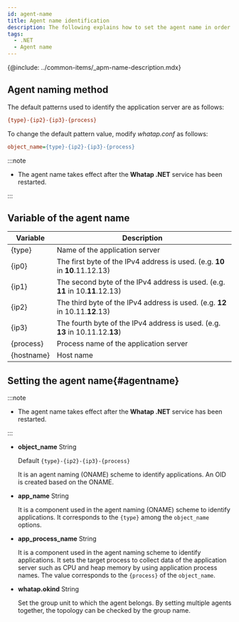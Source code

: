 ```yaml
---
id: agent-name
title: Agent name identification
description: The following explains how to set the agent name in order to identify the monitoring target.
tags:
  - .NET
  - Agent name
---
```


{@include: ../common-items/_apm-name-description.mdx}

## Agent naming method

The default patterns used to identify the application server are as follows:

```ini title='Default pattern'
{type}-{ip2}-{ip3}-{process}
```

To change the default pattern value, modify _whatap.conf_ as follows:

```ini title='whatap.conf'
object_name={type}-{ip2}-{ip3}-{process}
```

:::note

-   The agent name takes effect after the **Whatap .NET** service has been restarted. 

:::

## Variable of the agent name

| Variable       | Description                                                                      |
| -------------- | -------------------------------------------------------------------------------- |
| {type}         | Name of the application server                                                   |
| {ip0}          | The first byte of the IPv4 address is used. (e.g. **10** in **10**.11.12.13)     |
| {ip1}          | The second byte of the IPv4 address is used. (e.g. **11** in 10.**11**.12.13)    |
| {ip2}          | The third byte of the IPv4 address is used. (e.g. **12** in 10.11.**12**.13)     |
| {ip3}          | The fourth byte of the IPv4 address is used. (e.g. **13** in 10.11.12.**13**)    |
| {process}      | Process name of the application server                                           |
| {hostname}     | Host name                                                                        |

## Setting the agent name{#agentname}

:::note

-   The agent name takes effect after the **Whatap .NET** service has been restarted.

:::

-   **object_name** <span class='type'>String</span>

    Default `{type}-{ip2}-{ip3}-{process}`

    It is an agent naming (ONAME) scheme to identify applications. An OID is created based on the ONAME.

-   **app_name** <span class='type'>String</span>

    It is a component used in the agent naming (ONAME) scheme to identify applications. It corresponds to the `{type}` among the `object_name` options.

-   **app_process_name** <span class='type'>String</span>

    It is a component used in the agent naming scheme to identify applications. It sets the target process to collect data of the application server such as CPU and heap memory by using application process names. The value corresponds to the `{process}` of the `object_name`.

-   **whatap.okind** <span class='type'>String</span>

    Set the group unit to which the agent belongs. By setting multiple agents together, the topology can be checked by the group name.
